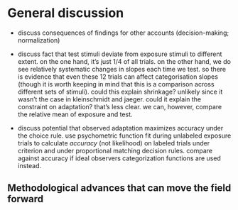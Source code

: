 <!-- Do NOT knit this document. It is part of a larger document. Instead knit the main document (my-apa-formatted-article) -->

# General discussion
 
 + discuss consequences of findings for other accounts (decision-making; normalization)
 
 + discuss fact that test stimuli deviate from exposure stimuli to different extent.  on the one hand, it's just 1/4 of all trials. on the other hand, we do see relatively systematic changes in slopes each time we test. so there is evidence that even these 12 trials can affect categorisation slopes (though it is worth keeping in mind that this is a comparison across different sets of stimuli). could this explain shrinkage? unlikely since it wasn't the case in kleinschmidt and jaeger. could it explain the constraint on adaptation? that's less clear. we can, however, compare the relative mean of exposure and test.
 
<!-- TO DO: take note to make test stimuli relative to exposure stims in your next experiment? -->
 
 + discuss potential that observed adaptation maximizes accuracy under the choice rule. use psychometric function fit during unlabeled exposure trials to calculate *accuracy* (not likelihood) on labeled trials under criterion and under proportional matching decision rules. compare against accuracy if ideal observers categorization functions are used instead.


## Methodological advances that can move the field forward 

